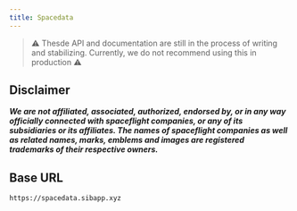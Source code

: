 ```yaml
---
title: Spacedata
---
```


> ⚠️ Thesde API and documentation are still in the process of writing and
> stabilizing. Currently, we do not recommend using this in production ⚠️

## Disclaimer

**_We are not affiliated, associated, authorized, endorsed by, or in any way
officially connected with spaceflight companies, or any of its subsidiaries or
its affiliates. The names of spaceflight companies as well as related names,
marks, emblems and images are registered trademarks of their respective
owners._**

## Base URL

`https://spacedata.sibapp.xyz`
